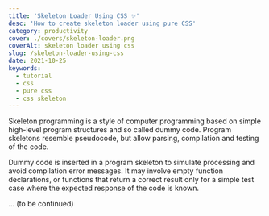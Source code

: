 ---
title: 'Skeleton Loader Using CSS ✨'
desc: 'How to create skeleton loader using pure CSS'
category: productivity
cover: ./covers/skeleton-loader.png
coverAlt: skeleton loader using css
slug: /skeleton-loader-using-css
date: 2021-10-25
keywords:
  - tutorial
  - css
  - pure css
  - css skeleton
---

Skeleton programming is a style of computer programming based on simple high-level program structures and so called dummy code. Program skeletons resemble pseudocode, but allow parsing, compilation and testing of the code.

Dummy code is inserted in a program skeleton to simulate processing and avoid compilation error messages. It may involve empty function declarations, or functions that return a correct result only for a simple test case where the expected response of the code is known.

... (to be continued)
